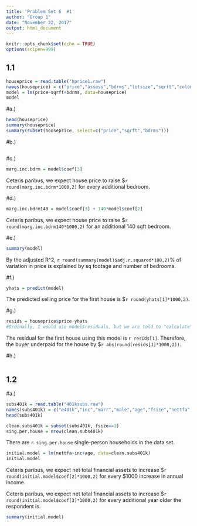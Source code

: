 ```yaml
---
title: 'Problem Set 6  #1'
author: "Group 1"
date: "November 22, 2017"
output: html_document
---
```


```r
knitr::opts_chunk$set(echo = TRUE)
options(scipen=999)
```

## 1.1
```r
houseprice = read.table("hprice1.raw")
names(houseprice) = c("price","assess","bdrms","lotsize","sqrft","colonial","lprice","lassess","llotsize","lsqrft")
model = lm(price~sqrft+bdrms, data=houseprice)
model
```


#a.)
```r
head(houseprice)
summary(houseprice)
summary(subset(houseprice, select=c("price","sqrft","bdrms")))
```


#b.)
```r
```


#c.)
```r
marg.inc.bdrm = model$coef[3]
```
Ceteris paribus, we expect house price to raise $`r round(marg.inc.bdrm*1000,2)` for every additional bedroom.


#d.)
```r
marg.inc.bdrm140 = model$coef[3] + 140*model$coef[2]
```
Ceteris paribus, we expect house price to raise $`r round(marg.inc.bdrm140*1000,2)` for an additional 140 sqft bedroom.


#e.)
```r
summary(model)
```
By the adjusted R^2, `r round(summary(model)$adj.r.squared*100,2)`% of variation in price is explained by sq footage and number of bedrooms.


#f.)
```r
yhats = predict(model)
```
The predicted selling price for the first house is $`r round(yhats[1]*1000,2)`.


#g.)
```r
resids = houseprice$price-yhats
#Ordinally, I would use model$residuals, but we are told to "calculate" it.
```
The residual for the first house using this model is `r resids[1]`. Therefore, the buyer underpaid for the house by $`r abs(round(resids[1]*1000,2))`.


#h.)
```r
```



## 1.2
#a.)
```r
subs401k = read.table("401ksubs.raw")
names(subs401k) = c("e401k","inc","marr","male","age","fsize","nettfa","p401k","pira","incsq","agesq")
head(subs401k)
```


```r
clean.subs401k = subset(subs401k, fsize==1)
sing.per.house = nrow(clean.subs401k)
```
There are `r sing.per.house` single-person households in the data set.


```r
initial.model = lm(nettfa~inc+age, data=clean.subs401k)
initial.model
```
Ceteris paribus, we expect net total financial assets to increase \$`r round(initial.model$coef[2]*1000,2)` for every $1000 increase in annual income.

Ceteris paribus, we expect net total financial assets to increase \$`r round(initial.model$coef[3]*1000,2)` for every additional year older the respondent is.


```r
summary(initial.model)
```
